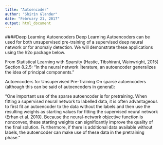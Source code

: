 ```yaml
---
title: "Autoencoder"
author: "Shirin Glander"
date: "February 21, 2017"
output: html_document
---
```


####Deep Learning Autoencoders
Deep Learning Autoencoders can be used for both unsupervised pre-training of a supervised deep neural network or for anomaly detection. We will demonstrate these applications using the h2o package below.

From Statistical Learning with Sparsity (Hastie, Tibshirani, Wainwright, 2015) Section 8.2.5: “In the neural network literature, an autoencoder generalizes the idea of principal components.”

Autoencoders for Unsupervised Pre-Training
On sparse autoencoders (although this can be said of autoencoders in general):

“One important use of the sparse autoencoder is for pretraining. When fitting a supervised neural network to labelled data, it is often advantageous to first fit an autoencoder to the data without the labels and then use the resulting weights as starting values for fitting the supervised neural network (Erhan et al. 2010). Because the neural-network objective function is nonconvex, these starting weights can significantly improve the quality of the final solution. Furthermore, if there is additional data available without labels, the autoencoder can make use of these data in the pretraining phase.”
